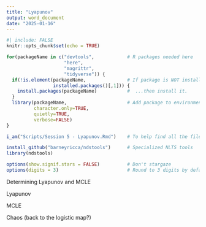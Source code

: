 ```yaml
---
title: "Lyapunov"
output: word_document
date: "2025-01-16"
---
```



```r
#| include: FALSE
knitr::opts_chunk$set(echo = TRUE)

for(packageName in c("devtools",            # R packages needed here
                     "here",
                     "magrittr",
                     "tidyverse")) {
  if(!is.element(packageName,               # If package is NOT installed...
                 installed.packages()[,1])) {
    install.packages(packageName)           #  ...then install it.
  }
  library(packageName,                      # Add package to environment
          character.only=TRUE,
          quietly=TRUE,
          verbose=FALSE)
}

i_am("Scripts/Session 5 - Lyapunov.Rmd")    # To help find all the files.

install_github("barneyricca/ndstools")      # Specialized NLTS tools
library(ndstools)

options(show.signif.stars = FALSE)          # Don't stargaze
options(digits = 3)                         # Round to 3 digits by default
```

Determining Lyapunov and MCLE

Lyapunov

MCLE

Chaos (back to the logistic map?)

